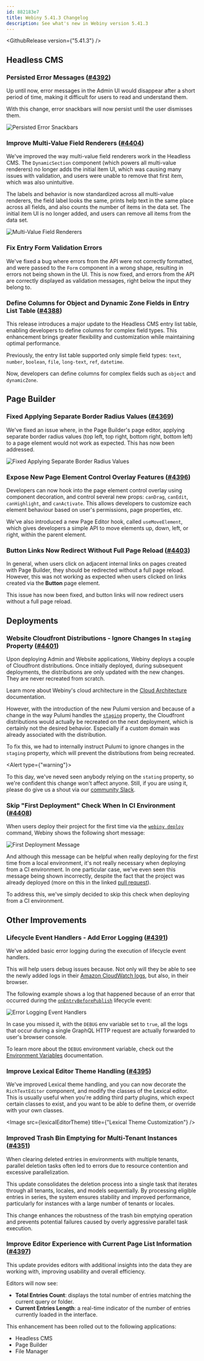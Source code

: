 ```yaml
---
id: 882183e7
title: Webiny 5.41.3 Changelog
description: See what's new in Webiny version 5.41.3
---
```



<GithubRelease version={"5.41.3"} />

## Headless CMS

### Persisted Error Messages ([#4392](https://github.com/webiny/webiny-js/pull/4392))

Up until now, error messages in the Admin UI would disappear after a short period of time, making it difficult for users to read and understand them.

With this change, error snackbars will now persist until the user dismisses them.

<Image src={persistedSnackbars} alt="Persisted Error Snackbars" />

### Improve Multi-Value Field Renderers ([#4404](https://github.com/webiny/webiny-js/pull/4404))

We've improved the way multi-value field renderers work in the Headless CMS. The `DynamicSection` component (which powers all multi-value renderers) no longer adds the initial item UI, which was causing many issues with validation, and users were unable to remove that first item, which was also unintuitive.

The labels and behavior is now standardized across all multi-value renderers, the field label looks the same, prints help text in the same place across all fields, and also counts the number of items in the data set. The initial item UI is no longer added, and users can remove all items from the data set.

<Image src={multiValueRenderers} title="Multi-Value Field Renderers" />

### Fix Entry Form Validation Errors

We've fixed a bug where errors from the API were not correctly formatted, and were passed to the `Form` component in a wrong shape, resulting in errors not being shown in the UI. This is now fixed, and errors from the API are correctly displayed as validation messages, right below the input they belong to.

### Define Columns for Object and Dynamic Zone Fields in Entry List Table ([#4388](https://github.com/webiny/webiny-js/pull/4388))

This release introduces a major update to the Headless CMS entry list table, enabling developers to define columns for complex field types. This enhancement brings greater flexibility and customization while maintaining optimal performance.

Previously, the entry list table supported only simple field types: `text`, `number`, `boolean`, `file`, `long-text`, `ref`, `datetime`.

Now, developers can define columns for complex fields such as `object` and `dynamicZone`.

## Page Builder

### Fixed Applying Separate Border Radius Values ([#4369](https://github.com/webiny/webiny-js/pull/4369))

We've fixed an issue where, in the Page Builder's page editor, applying separate border radius values (top left, top right, bottom right, bottom left) to a page element would not work as expected. This has now been addressed.

<Image src={roundedBordersFix} alt="Fixed Applying Separate Border Radius Values" />

### Expose New Page Element Control Overlay Features ([#4396](https://github.com/webiny/webiny-js/pull/4396))

Developers can now hook into the page element control overlay using component decoration, and control several new props: `canDrag`, `canEdit`, `canHighlight`, and `canActivate`. This allows developers to customize each element behaviour based on user's permissions, page properties, etc.

We've also introduced a new Page Editor hook, called `useMoveElement`, which gives developers a simple API to move elements up, down, left, or right, within the parent element.

### Button Links Now Redirect Without Full Page Reload ([#4403](https://github.com/webiny/webiny-js/pull/4403))

In general, when users click on adjacent internal links on pages created with Page Builder, they should be redirected without a full page reload. However, this was not working as expected when users clicked on links created via the **Button** page element.

This issue has now been fixed, and button links will now redirect users without a full page reload.

## Deployments

### Website Cloudfront Distributions - Ignore Changes In `staging` Property ([#4401](https://github.com/webiny/webiny-js/pull/4401))

Upon deploying Admin and Website applications, Webiny deploys a couple of Cloudfront distributions. Once initially deployed, during subsequent deployments, the distributions are only updated with the new changes. They are never recreated from scratch.

<Alert>

  Learn more about Webiny's cloud architecture in the [Cloud Architecture](/docs/architecture/introduction) documentation.

</Alert>

However, with the introduction of the new Pulumi version and because of a change in the way Pulumi handles the [`staging`](https://www.pulumi.com/registry/packages/aws/api-docs/cloudfront/distribution/#staging_nodejs) property, the Cloudfront distributions would actually be recreated on the next deployment, which is certainly not the desired behavior. Especially if a custom domain was already associated with the distribution.

To fix this, we had to internally instruct Pulumi to ignore changes in the `staging` property, which will prevent the distributions from being recreated.


<Alert type={"warning"}>

  To this day, we've neved seen anybody relying on the `stating` property, so we're confident this change won't affect anyone. Still, if you are using it, please do give us a shout via our [community Slack](https://www.webiny.com/slack).

</Alert>


### Skip "First Deployment" Check When In CI Environment ([#4408](https://github.com/webiny/webiny-js/pull/4408))

When users deploy their project for the first time via the [`webiny deploy`](/docs/core-development-concepts/basics/project-deployment) command, Webiny shows the following short message:

<Image src={firstDeployment} alt="First Deployment Message" />

And although this message can be helpful when really deploying for the first time from a local environment, it's not really necessary when deploying from a CI environment. In one particular case, we've even seen this message being shown incorrectly, despite the fact that the project was already deployed (more on this in the linked [pull request](https://github.com/webiny/webiny-js/pull/4408)).

To address this, we've simply decided to skip this check when deploying from a CI environment.

## Other Improvements

### Lifecycle Event Handlers - Add Error Logging ([#4391](https://github.com/webiny/webiny-js/pull/4391))

We've added basic error logging during the execution of lifecycle event handlers.

This will help users debug issues because. Not only will they be able to see the newly added logs in their [Amazon CloudWatch logs](https://webiny.link/cloudwatch), but also, in their browser.

The following example shows a log that happened because of an error that occurred during the [`onEntryBeforePublish`](/docs/headless-cms/references/lifecycle-events#on-entry-before-publish) lifecycle event:

<Image src={errorLoggingEventHandlers} alt="Error Logging Event Handlers" shadow={false}/>

<Alert>

  In case you missed it, with the `DEBUG` env variable set to `true`, all the logs that occur during a single GraphQL HTTP request are actually forwarded to user's browser console.

  To learn more about the `DEBUG` environment variable, check out the [Environment Variables](/docs/core-development-concepts/basics/environment-variables#debug) documentation.

</Alert>

### Improve Lexical Editor Theme Handling ([#4395](https://github.com/webiny/webiny-js/pull/4395))

We've improved Lexical theme handling, and you can now decorate the `RichTextEditor` component, and modify the classes of the Lexical editor. This is usually useful when you're adding third party plugins, which expect certain classes to exist, and you want to be able to define them, or override with your own classes.

<Image src={lexicalEditorTheme} title={"Lexical Theme Customization"} />

### Improved Trash Bin Emptying for Multi-Tenant Instances ([#4351](https://github.com/webiny/webiny-js/pull/4351))

When clearing deleted entries in environments with multiple tenants, parallel deletion tasks often led to errors due to resource contention and excessive parallelization.

This update consolidates the deletion process into a single task that iterates through all tenants, locales, and models sequentially. By processing eligible entries in series, the system ensures stability and improved performance, particularly for instances with a large number of tenants or locales.

This change enhances the robustness of the trash bin emptying operation and prevents potential failures caused by overly aggressive parallel task execution.

### Improve Editor Experience with Current Page List Information ([#4397](https://github.com/webiny/webiny-js/pull/4397))

This update provides editors with additional insights into the data they are working with, improving usability and overall efficiency.

Editors will now see:
* **Total Entries Count**: displays the total number of entries matching the current query or folder.
* **Current Entries Length**: a real-time indicator of the number of entries currently loaded in the interface.

This enhancement has been rolled out to the following applications:
* Headless CMS
* Page Builder
* File Manager

